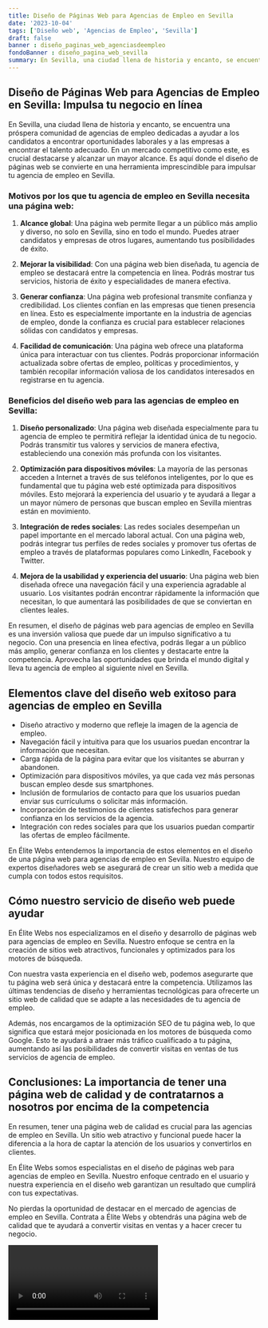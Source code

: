 ```yaml
---
title: Diseño de Páginas Web para Agencias de Empleo en Sevilla
date: '2023-10-04'
tags: ['Diseño web', 'Agencias de Empleo', 'Sevilla']
draft: false
banner : diseño_paginas_web_agenciasdeempleo
fondoBanner : diseño_pagina_web_sevilla
summary: En Sevilla, una ciudad llena de historia y encanto, se encuentra una próspera comunidad de agencias de empleo dedicadas a ayudar a los candidatos a encontrar oportunidades laborales y a las empresas a encontrar el talento adecuado. En un mercado competitivo como este, es crucial destacarse y alcanzar un mayor alcance. Es aquí donde el diseño de páginas web se convierte en una herramienta imprescindible para impulsar tu agencia de empleo en Sevilla.
---
```


## Diseño de Páginas Web para Agencias de Empleo en Sevilla: Impulsa tu negocio en línea

En Sevilla, una ciudad llena de historia y encanto, se encuentra una próspera comunidad de agencias de empleo dedicadas a ayudar a los candidatos a encontrar oportunidades laborales y a las empresas a encontrar el talento adecuado. En un mercado competitivo como este, es crucial destacarse y alcanzar un mayor alcance. Es aquí donde el diseño de páginas web se convierte en una herramienta imprescindible para impulsar tu agencia de empleo en Sevilla.

### Motivos por los que tu agencia de empleo en Sevilla necesita una página web:

1. **Alcance global**: Una página web permite llegar a un público más amplio y diverso, no solo en Sevilla, sino en todo el mundo. Puedes atraer candidatos y empresas de otros lugares, aumentando tus posibilidades de éxito.

2. **Mejorar la visibilidad**: Con una página web bien diseñada, tu agencia de empleo se destacará entre la competencia en línea. Podrás mostrar tus servicios, historia de éxito y especialidades de manera efectiva.

3. **Generar confianza**: Una página web profesional transmite confianza y credibilidad. Los clientes confían en las empresas que tienen presencia en línea. Esto es especialmente importante en la industria de agencias de empleo, donde la confianza es crucial para establecer relaciones sólidas con candidatos y empresas.

4. **Facilidad de comunicación**: Una página web ofrece una plataforma única para interactuar con tus clientes. Podrás proporcionar información actualizada sobre ofertas de empleo, políticas y procedimientos, y también recopilar información valiosa de los candidatos interesados ​​en registrarse en tu agencia.

### Beneficios del diseño web para las agencias de empleo en Sevilla:

1. **Diseño personalizado**: Una página web diseñada especialmente para tu agencia de empleo te permitirá reflejar la identidad única de tu negocio. Podrás transmitir tus valores y servicios de manera efectiva, estableciendo una conexión más profunda con los visitantes.

2. **Optimización para dispositivos móviles**: La mayoría de las personas acceden a Internet a través de sus teléfonos inteligentes, por lo que es fundamental que tu página web esté optimizada para dispositivos móviles. Esto mejorará la experiencia del usuario y te ayudará a llegar a un mayor número de personas que buscan empleo en Sevilla mientras están en movimiento.

3. **Integración de redes sociales**: Las redes sociales desempeñan un papel importante en el mercado laboral actual. Con una página web, podrás integrar tus perfiles de redes sociales y promover tus ofertas de empleo a través de plataformas populares como LinkedIn, Facebook y Twitter.

4. **Mejora de la usabilidad y experiencia del usuario**: Una página web bien diseñada ofrece una navegación fácil y una experiencia agradable al usuario. Los visitantes podrán encontrar rápidamente la información que necesitan, lo que aumentará las posibilidades de que se conviertan en clientes leales.

En resumen, el diseño de páginas web para agencias de empleo en Sevilla es una inversión valiosa que puede dar un impulso significativo a tu negocio. Con una presencia en línea efectiva, podrás llegar a un público más amplio, generar confianza en los clientes y destacarte entre la competencia. Aprovecha las oportunidades que brinda el mundo digital y lleva tu agencia de empleo al siguiente nivel en Sevilla.

<GifSeo />

<Cta />

## Elementos clave del diseño web exitoso para agencias de empleo en Sevilla

- Diseño atractivo y moderno que refleje la imagen de la agencia de empleo.
- Navegación fácil y intuitiva para que los usuarios puedan encontrar la información que necesitan.
- Carga rápida de la página para evitar que los visitantes se aburran y abandonen.
- Optimización para dispositivos móviles, ya que cada vez más personas buscan empleo desde sus smartphones.
- Inclusión de formularios de contacto para que los usuarios puedan enviar sus currículums o solicitar más información.
- Incorporación de testimonios de clientes satisfechos para generar confianza en los servicios de la agencia.
- Integración con redes sociales para que los usuarios puedan compartir las ofertas de empleo fácilmente.

En Élite Webs entendemos la importancia de estos elementos en el diseño de una página web para agencias de empleo en Sevilla. Nuestro equipo de expertos diseñadores web se asegurará de crear un sitio web a medida que cumpla con todos estos requisitos.

## Cómo nuestro servicio de diseño web puede ayudar

En Élite Webs nos especializamos en el diseño y desarrollo de páginas web para agencias de empleo en Sevilla. Nuestro enfoque se centra en la creación de sitios web atractivos, funcionales y optimizados para los motores de búsqueda. 

Con nuestra vasta experiencia en el diseño web, podemos asegurarte que tu página web será única y destacará entre la competencia. Utilizamos las últimas tendencias de diseño y herramientas tecnológicas para ofrecerte un sitio web de calidad que se adapte a las necesidades de tu agencia de empleo.

Además, nos encargamos de la optimización SEO de tu página web, lo que significa que estará mejor posicionada en los motores de búsqueda como Google. Esto te ayudará a atraer más tráfico cualificado a tu página, aumentando así las posibilidades de convertir visitas en ventas de tus servicios de agencia de empleo.

## Conclusiones: La importancia de tener una página web de calidad y de contratarnos a nosotros por encima de la competencia

En resumen, tener una página web de calidad es crucial para las agencias de empleo en Sevilla. Un sitio web atractivo y funcional puede hacer la diferencia a la hora de captar la atención de los usuarios y convertirlos en clientes.

En Élite Webs somos especialistas en el diseño de páginas web para agencias de empleo en Sevilla. Nuestro enfoque centrado en el usuario y nuestra experiencia en el diseño web garantizan un resultado que cumplirá con tus expectativas.

No pierdas la oportunidad de destacar en el mercado de agencias de empleo en Sevilla. Contrata a Élite Webs y obtendrás una página web de calidad que te ayudará a convertir visitas en ventas y a hacer crecer tu negocio.

<Video />

<CtaBot job='Agencias de Empleo' city='Sevilla'/>

<Gmaps query='Sevilla+españa+maps' />